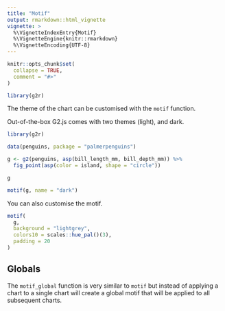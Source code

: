 ```yaml
---
title: "Motif"
output: rmarkdown::html_vignette
vignette: >
  %\VignetteIndexEntry{Motif}
  %\VignetteEngine{knitr::rmarkdown}
  %\VignetteEncoding{UTF-8}
---
```


```r
knitr::opts_chunk$set(
  collapse = TRUE,
  comment = "#>"
)

library(g2r)
```

The theme of the chart can be customised with the `motif` function.

Out-of-the-box G2.js comes with two themes (light), and dark.

```r
library(g2r)

data(penguins, package = "palmerpenguins")

g <- g2(penguins, asp(bill_length_mm, bill_depth_mm)) %>% 
  fig_point(asp(color = island, shape = "circle"))

g
```

```r
motif(g, name = "dark")
```

You can also customise the motif.

```r
motif(
  g, 
  background = "lightgrey",
  colors10 = scales::hue_pal()(3),
  padding = 20
)
```

## Globals

The `motif_global` function is very similar to `motif` but instead of applying a chart to a single chart will create a global motif that will be applied to all subsequent charts.
